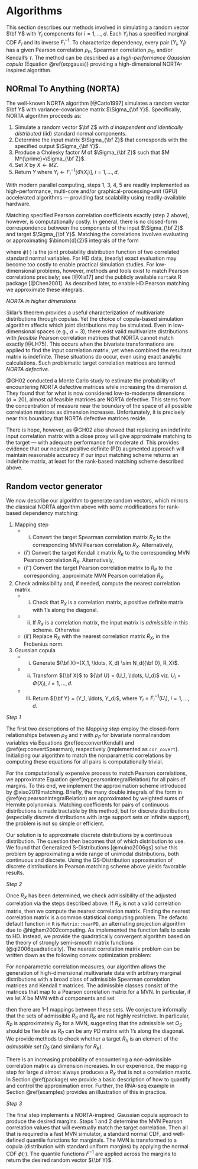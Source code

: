 # Algorithms {#algorithms}


This section describes our methods involved in simulating a random vector $\bf Y$ with $Y_i$ components for $i=1,\ldots,d$. Each $Y_i$ has a specified marginal CDF $F_i$ and its inverse $F^{-1}_i$. To characterize dependency, every pair $(Y_i, Y_j)$ has a given Pearson correlation $\rho_P$, Spearman correlation $\rho_S$, and/or Kendall's $\tau$. The method can be described as a *high-performance Gaussian copula* (Equation \@ref(eq:gauss)) providing a high-dimensional NORTA-inspired algorithm.


## NORmal To Anything (NORTA)


The well-known NORTA algorithm [@Cario1997] simulates a random vector $\bf Y$ with variance-covariance matrix $\Sigma_{\bf Y}$. Specifically, NORTA algorithm proceeds as:

\setstretch{1.5}

1. Simulate a random vector $\bf Z$ with $d$ *independent and identically distributed* (iid) standard normal components.
2. Determine the input matrix $\Sigma_{\bf Z}$ that corresponds with the specified output $\Sigma_{\bf Y}$.
3. Produce a Cholesky factor $M$ of $\Sigma_{\bf Z}$ such that $M M^{\prime}=\Sigma_{\bf Z}$.
4. Set $X$ by $X \gets MZ$.
5. $\text{Return} \; Y \; \text{where} \; Y_i \gets F_i^{-1}[\Phi(X_i)], \; i=1,...,d$.

\setstretch{2.0}

With modern parallel computing, steps 1, 3, 4, 5 are readily implemented as high-performance, multi-core and/or graphical-processing-unit (GPU) accelerated algorithms --- providing fast scalability using readily-available hardware.


Matching specified Pearson correlation coefficients exactly (step 2 above), however, is computationally costly. In general, there is no closed-form correspondence between the components of the input $\Sigma_{\bf Z}$ and target $\Sigma_{\bf Y}$. Matching the correlations involves evaluating or approximating $\binom{d}{2}$ integrals of the form 


\begin{equation}
    \mathrm{E}\left[Y_i Y_j\right] = \int_{-\infty}^{\infty} \int_{-\infty}^{\infty} F_i^{-1}\left[\Phi(z_i)\right] F_j^{-1}\left[\Phi(z_j)\right] \phi(z_i, z_j, \rho_z) dz_i dz_j,
    \label{eq:pearsonIntegralRelation}
\end{equation}


where $\phi(\cdot)$ is the joint probability distribution function of two correlated standard normal variables. For HD data, (nearly) exact evaluation may become too costly to enable practical simulation studies. For low-dimensional problems, however, methods and tools exist to match Pearson correlations precisely; see [@Xia17] and the publicly available `nortaRA` R package [@Chen2001]. As described later, to enable HD Pearson matching we approximate these integrals.


*NORTA in higher dimensions*

Sklar's theorem provides a useful characterization of multivariate distributions through copulas. Yet the choice of copula-based simulation algorithm affects which joint distributions may be simulated. Even in low-dimensional spaces (e.g., $d=3$), there exist valid multivariate distributions with *feasible* Pearson correlation matrices that NORTA cannot match exactly [@LH75]. This occurs when the bivariate transformations are applied to find the input correlation matrix, yet when combined the resultant matrix is indefinite. These situations do occur, even using exact analytic calculations. Such problematic target correlation matrices are termed *NORTA defective*.


@GH02 conducted a Monte Carlo study to estimate the probability of encountering NORTA defective matrices while increasing the dimension $d$. They found that for what is now considered low-to-moderate dimensions ($d \approx 20$), almost *all* feasible matrices are NORTA defective. This stems from the concentration of measure near the boundary of the space of all possible correlation matrices as dimension increases. Unfortunately, it is precisely near this boundary that NORTA defective matrices reside.


There is hope, however, as @GH02 also showed that replacing an indefinite input correlation matrix with a close proxy will give approximate matching to the target --- with adequate performance for moderate $d$. This provides evidence that our nearest positive definite (PD) augmented approach will maintain reasonable accuracy if our input matching scheme returns an indefinite matrix, at least for the rank-based matching scheme described above.


## Random vector generator {#rand-vec-gen}


We now describe our algorithm to generate random vectors, which mirrors the classical NORTA algorithm above with some modifications for rank-based dependency matching:


\setstretch{1.5}

1. Mapping step
    * (i) Convert the target Spearman correlation matrix $R_S$ to the corresponding MVN Pearson correlation $R_X$. Alternatively,
    * (i') Convert the target Kendall $\tau$ matrix $R_K$ to the corresponding MVN Pearson correlation $R_X$. Alternatively,
    * (i'') Convert the target Pearson correlation matrix to $R_P$ to the corresponding, approximate MVN Pearson correlation $R_X$.
2. Check admissibility and, if needed, compute the nearest correlation matrix.
    * (i) Check that $R_X$ is a correlation matrix, a positive definite matrix with 1's along the diagonal.
    * (ii) If $R_X$ is a correlation matrix, the input matrix is *admissible* in this scheme. Otherwise
    * (ii') Replace $R_X$ with the nearest correlation matrix $\tilde{R}_X$, in the Frobenius norm.
3. Gaussian copula
    * (i) Generate ${\bf X}=(X_1, \ldots, X_d) \sim N_d({\bf 0}, R_X)$.
    * (ii) Transform ${\bf X}$ to ${\bf U} = (U_1, \ldots,  U_d)$ viz. $U_i=\Phi(X_i)$, $i=1, \ldots, d$.
    * (iii) Return ${\bf Y}  = (Y_1, \ldots,  Y_d)$, where $Y_i=F_i^{-1}(U_i)$, $i=1, \ldots, d$.

\setstretch{2.0}


*Step 1*

The first two descriptions of the *Mapping step* employ the closed-form relationships between $\rho_S$ and $\tau$ with $\rho_P$ for bivariate normal random variables via Equations \@ref(eq:convertKendall) and \@ref(eq:convertSpearman), respectively (implemented as `cor_covert`). Initializing our algorithm to match the nonparametric correlations by computing these equations for all pairs is computationally trivial. 


For the computationally expensive process to match Pearson correlations, we approximate Equation \@ref(eq:pearsonIntegralRelation) for all pairs of margins. To this end, we implement the approximation scheme introduced by @xiao2019matching. Briefly, the many double integrals of the form in \@ref(eq:pearsonIntegralRelation) are approximated by weighted sums of Hermite polynomials. Matching coefficients for pairs of continuous distributions is made tractable by this method, but for discrete distributions (especially discrete distributions with large support sets or infinite support), the problem is not so simple or efficient.


Our solution is to approximate discrete distributions by a continuous distribution. The question then becomes that of which distribution to use. We found that Generalized S-Distributions [@muino2006gs] solve this problem by approximating a wide range of unimodal distributions, both continuous and discrete. Using the GS-Distribution approximation of discrete distributions in Pearson matching scheme above yields favorable results.


*Step 2*

Once $R_X$ has been determined, we check admissibility of the adjusted correlation via the steps described above. If $R_X$ is not a valid correlation matrix, then we compute the nearest correlation matrix. Finding the nearest correlation matrix is a common statistical computing problem. The defacto default function in `R` is `Matrix::nearPD`, an alternating projection algorithm due to @higham2002computing. As implemented the function fails to scale to HD. Instead, we provide the quadratically convergent algorithm based on the theory of strongly semi-smooth matrix functions (@qi2006quadratically). The nearest correlation matrix problem can be written down as the following convex optimization problem:


\begin{align*}
    \mathrm{min}\quad & \frac{1}{2} \Vert G - X \Vert^2 \\
    \mathrm{s.t.}\quad & X_{ii} = 1, \quad i = 1, \ldots , n, \\
    & X \in S_{+}^{n}
\end{align*}


For nonparametric correlation measures, our algorithm allows the generation of high-dimensional multivariate data with arbitrary marginal distributions with a broad class of admissible Spearman correlation matrices and Kendall $\tau$ matrices. The admissible classes consist of the matrices that map to a Pearson correlation matrix for a MVN. In particular, if we let $X$ be MVN with $d$ components and set

\begin{align*}
\Omega_P &= \{ R_P : R_P \textrm{ is a correlation matrix for } X \} \\
\Omega_K &= \{ R_K : R_K \textrm{ is a correlation matrix for } X \} \\
\Omega_S &= \{ R_S : R_S \textrm{ is a correlation matrix for } X \} \\
\end{align*}

then there are 1-1 mappings between these sets. We conjecture informally that the sets of admissible $R_S$ and $R_K$ are not highly restrictive. In particular, $R_P$ is approximately $R_S$ for a MVN, suggesting that the admissible set $\Omega_S$ should be flexible as $R_P$ can be any PD matrix with 1's along the diagonal. We provide methods to check whether a target $R_S$ is an element of the *admissible set* $\Omega_S$ (and similarly for $R_K$).


There is an increasing probability of encountering a non-admissible correlation matrix as dimension increases. In our experience, the mapping step for large $d$ almost always produces a $R_X$ that is not a correlation matrix. In Section \@ref(package) we provide a basic description of how to quantify and control the approximation error. Further, the RNA-seq example in Section \@ref(examples) provides an illustration of this in practice.


*Step 3* 

The final step implements a NORTA-inspired, Gaussian copula approach to produce the desired margins. Steps 1 and 2 determine the MVN Pearson correlation values that will eventually match the target correlation. Then all that is required is a fast MVN simulator, a standard normal CDF, and well-defined quantile functions for marginals. The MVN is transformed to a copula (distribution with standard uniform margins) by applying the normal CDF $\phi(\cdot)$. The quantile functions $F^{-1}$ are applied across the margins to return the desired random vector ${\bf Y}$.

